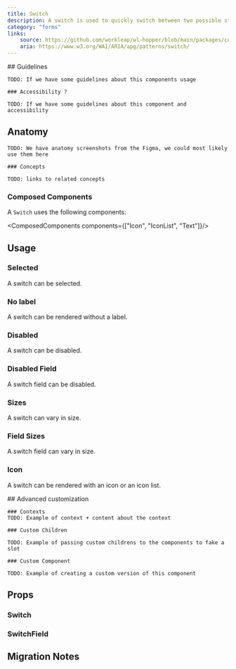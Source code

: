 ```yaml
---
title: Switch
description: A switch is used to quickly switch between two possible states.
category: "forms"
links:
    source: https://github.com/workleap/wl-hopper/blob/main/packages/components/src/switch/src/Switch.tsx
    aria: https://www.w3.org/WAI/ARIA/apg/patterns/switch/
---
```


<Example src="switch/docs/switch/preview" isOpen />

<FeatureFlag flag="next">
    ## Guidelines

    TODO: If we have some guidelines about this components usage

    ### Accessibility ?

    TODO: If we have some guidelines about this component and accessibility
</FeatureFlag>

## Anatomy

<FeatureFlag flag="rc">

    TODO: We have anatomy screenshots from the Figma, we could most likely use them here

    ### Concepts

    TODO: links to related concepts
</FeatureFlag>

### Composed Components

A `Switch` uses the following components:

<ComposedComponents components={["Icon", "IconList", "Text"]}/>

## Usage

### Selected

A switch can be selected.

<Example src="switch/docs/switch/selected" />

### No label

A switch can be rendered without a label.

<Example src="switch/docs/switch/nolabel" />

### Disabled

A switch can be disabled.

<Example src="switch/docs/switch/disabled" />

### Disabled Field

A switch field can be disabled.

<Example src="switch/docs/switch-field/disabled" />

### Sizes

A switch can vary in size.

<Example src="switch/docs/switch/sizes" />

### Field Sizes

A switch field can vary in size.

<Example src="switch/docs/switch-field/sizes" />

### Icon

A switch can be rendered with an icon or an icon list.

<Example src="switch/docs/switch/icons" />

<FeatureFlag flag="next">
    ## Advanced customization

    ### Contexts
    TODO: Example of context + content about the context

    ### Custom Children

    TODO: Example of passing custom childrens to the components to fake a slot

    ### Custom Component

    TODO: Example of creating a custom version of this component
</FeatureFlag>

## Props

### Switch

<PropTable component="Switch" />

### SwitchField

<PropTable component="SwitchField" />

## Migration Notes

<MigrateGuide src="switch/docs/migration-notes" />
